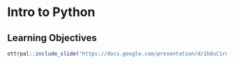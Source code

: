 
# Intro to Python


## Learning Objectives

```r
ottrpal::include_slide("https://docs.google.com/presentation/d/1k8uC1rqnGTSbKjBsWvKYgiUUxO1q_VhJCwZQHJNWozA/edit#slide=id.g29054a882fd_0_52")
```

## 
